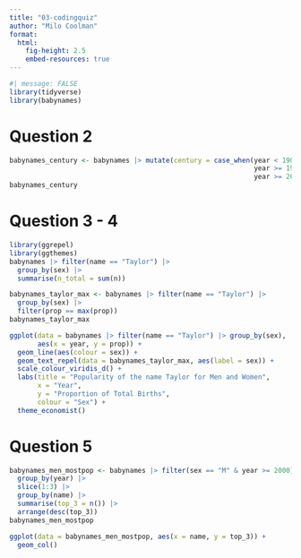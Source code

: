 ```yaml
---
title: "03-codingquiz"
author: "Milo Coolman"
format: 
  html:
    fig-height: 2.5
    embed-resources: true
---
```

```r
#| message: FALSE
library(tidyverse)
library(babynames)
```

# Question 2
```r
babynames_century <- babynames |> mutate(century = case_when(year < 1900 ~ "1800s",
                                                             year >= 1900 & year < 2000 ~ "1900s",
                                                             year >= 2000 ~ "2000s"))
babynames_century 
```

# Question 3 - 4
```r
library(ggrepel)
library(ggthemes)
babynames |> filter(name == "Taylor") |> 
  group_by(sex) |>
  summarise(n_total = sum(n))

babynames_taylor_max <- babynames |> filter(name == "Taylor") |> 
  group_by(sex) |>
  filter(prop == max(prop))
babynames_taylor_max

ggplot(data = babynames |> filter(name == "Taylor") |> group_by(sex), 
       aes(x = year, y = prop)) +
  geom_line(aes(colour = sex)) +
  geom_text_repel(data = babynames_taylor_max, aes(label = sex)) +
  scale_colour_viridis_d() +
  labs(title = "Popularity of the name Taylor for Men and Women",
       x = "Year",
       y = "Proportion of Total Births",
       colour = "Sex") +
  theme_economist()
```

# Question 5
```r
babynames_men_mostpop <- babynames |> filter(sex == "M" & year >= 2000) |>
  group_by(year) |>
  slice(1:3) |>
  group_by(name) |>
  summarise(top_3 = n()) |> 
  arrange(desc(top_3))
babynames_men_mostpop

ggplot(data = babynames_men_mostpop, aes(x = name, y = top_3)) +
  geom_col()
```




